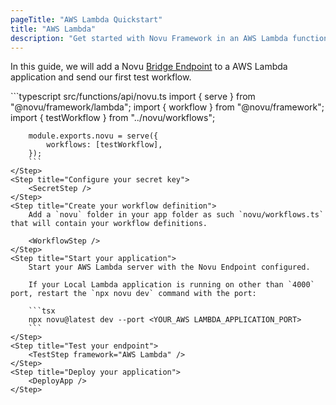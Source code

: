 ```yaml
---
pageTitle: "AWS Lambda Quickstart"
title: "AWS Lambda"
description: "Get started with Novu Framework in an AWS Lambda function"
---
```





In this guide, we will add a Novu [Bridge Endpoint](/docs/concepts/endpoint) to a AWS Lambda application and send our first test workflow.

<Steps>
    <Step title="Set up your local environment">
        <LocalStudio />
    </Step>
    <Step title="Install packages">
        <PackagesStep />
    </Step>
    <Step title="Add a Novu API Endpoint">
        ```typescript src/functions/api/novu.ts
        import { serve } from "@novu/framework/lambda";
        import { workflow } from "@novu/framework";
        import { testWorkflow } from "../novu/workflows";

        module.exports.novu = serve({
            workflows: [testWorkflow],
        });
        ```
    </Step>
    <Step title="Configure your secret key">
        <SecretStep />
    </Step>
    <Step title="Create your workflow definition">
        Add a `novu` folder in your app folder as such `novu/workflows.ts` that will contain your workflow definitions.

        <WorkflowStep />
    </Step>
    <Step title="Start your application">
        Start your AWS Lambda server with the Novu Endpoint configured.

        If your Local Lambda application is running on other than `4000` port, restart the `npx novu dev` command with the port:

        ```tsx
        npx novu@latest dev --port <YOUR_AWS LAMBDA_APPLICATION_PORT>
        ```
    </Step>
    <Step title="Test your endpoint">
        <TestStep framework="AWS Lambda" />
    </Step>
    <Step title="Deploy your application">
        <DeployApp />
    </Step>
</Steps>

<NextStepsStep />
